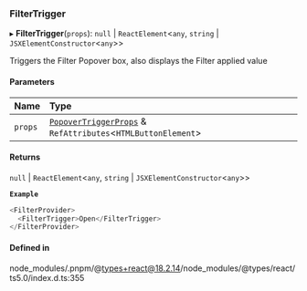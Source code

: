 ### FilterTrigger

▸ **FilterTrigger**(`props`): `null` \| `ReactElement`\<`any`, `string` \| `JSXElementConstructor`\<`any`\>\>

Triggers the Filter Popover box, also displays the Filter applied value

#### Parameters

| Name    | Type                                                                                                |
| :------ | :-------------------------------------------------------------------------------------------------- |
| `props` | [`PopoverTriggerProps`](interfaces/PopoverTriggerProps.md) & `RefAttributes`\<`HTMLButtonElement`\> |

#### Returns

`null` \| `ReactElement`\<`any`, `string` \| `JSXElementConstructor`\<`any`\>\>

**`Example`**

```ts
<FilterProvider>
  <FilterTrigger>Open</FilterTrigger>
</FilterProvider>
```

#### Defined in

node_modules/.pnpm/@types+react@18.2.14/node_modules/@types/react/ts5.0/index.d.ts:355
